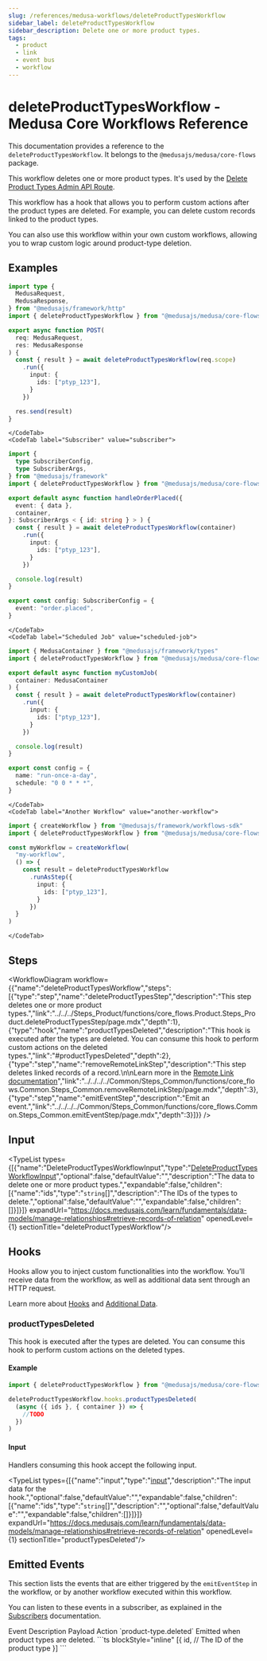 ```yaml
---
slug: /references/medusa-workflows/deleteProductTypesWorkflow
sidebar_label: deleteProductTypesWorkflow
sidebar_description: Delete one or more product types.
tags:
  - product
  - link
  - event bus
  - workflow
---
```



# deleteProductTypesWorkflow - Medusa Core Workflows Reference

This documentation provides a reference to the `deleteProductTypesWorkflow`. It belongs to the `@medusajs/medusa/core-flows` package.

This workflow deletes one or more product types. It's used by the
[Delete Product Types Admin API Route](https://docs.medusajs.com/api/admin#product-types\_deleteproducttypesid).

This workflow has a hook that allows you to perform custom actions after the product types are deleted. For example,
you can delete custom records linked to the product types.

You can also use this workflow within your own custom workflows, allowing you to wrap custom logic around product-type deletion.

<SourceCodeLink link="https://github.com/medusajs/medusa/blob/3e617155977e9bfd2f5318a9ab5eedea24664e0c/packages/core/core-flows/src/product/workflows/delete-product-types.ts#L48" />

## Examples

<CodeTabs group="workflow-exection">
    <CodeTab label="API Route" value="api-route">
    
```ts title="src/api/workflow/route.ts"
import type {
  MedusaRequest,
  MedusaResponse,
} from "@medusajs/framework/http"
import { deleteProductTypesWorkflow } from "@medusajs/medusa/core-flows"

export async function POST(
  req: MedusaRequest,
  res: MedusaResponse
) {
  const { result } = await deleteProductTypesWorkflow(req.scope)
    .run({
      input: {
        ids: ["ptyp_123"],
      }
    })

  res.send(result)
}
```

    </CodeTab>
    <CodeTab label="Subscriber" value="subscriber">
    
```ts title="src/subscribers/order-placed.ts"
import {
  type SubscriberConfig,
  type SubscriberArgs,
} from "@medusajs/framework"
import { deleteProductTypesWorkflow } from "@medusajs/medusa/core-flows"

export default async function handleOrderPlaced({
  event: { data },
  container,
}: SubscriberArgs < { id: string } > ) {
  const { result } = await deleteProductTypesWorkflow(container)
    .run({
      input: {
        ids: ["ptyp_123"],
      }
    })

  console.log(result)
}

export const config: SubscriberConfig = {
  event: "order.placed",
}
```

    </CodeTab>
    <CodeTab label="Scheduled Job" value="scheduled-job">
    
```ts title="src/jobs/message-daily.ts"
import { MedusaContainer } from "@medusajs/framework/types"
import { deleteProductTypesWorkflow } from "@medusajs/medusa/core-flows"

export default async function myCustomJob(
  container: MedusaContainer
) {
  const { result } = await deleteProductTypesWorkflow(container)
    .run({
      input: {
        ids: ["ptyp_123"],
      }
    })

  console.log(result)
}

export const config = {
  name: "run-once-a-day",
  schedule: "0 0 * * *",
}
```

    </CodeTab>
    <CodeTab label="Another Workflow" value="another-workflow">
    
```ts title="src/workflows/my-workflow.ts"
import { createWorkflow } from "@medusajs/framework/workflows-sdk"
import { deleteProductTypesWorkflow } from "@medusajs/medusa/core-flows"

const myWorkflow = createWorkflow(
  "my-workflow",
  () => {
    const result = deleteProductTypesWorkflow
      .runAsStep({
        input: {
          ids: ["ptyp_123"],
        }
      })
  }
)
```

    </CodeTab>
  </CodeTabs>

## Steps

<WorkflowDiagram workflow={{"name":"deleteProductTypesWorkflow","steps":[{"type":"step","name":"deleteProductTypesStep","description":"This step deletes one or more product types.","link":"../../../Steps_Product/functions/core_flows.Product.Steps_Product.deleteProductTypesStep/page.mdx","depth":1},{"type":"hook","name":"productTypesDeleted","description":"This hook is executed after the types are deleted. You can consume this hook to perform custom actions on the deleted types.","link":"#productTypesDeleted","depth":2},{"type":"step","name":"removeRemoteLinkStep","description":"This step deletes linked records of a record.\n\nLearn more in the [Remote Link documentation](https://docs.medusajs.com/learn/fundamentals/module-links/remote-link#cascade-delete-linked-records)","link":"../../../../Common/Steps_Common/functions/core_flows.Common.Steps_Common.removeRemoteLinkStep/page.mdx","depth":3},{"type":"step","name":"emitEventStep","description":"Emit an event.","link":"../../../../Common/Steps_Common/functions/core_flows.Common.Steps_Common.emitEventStep/page.mdx","depth":3}]}} />

## Input

<TypeList types={[{"name":"DeleteProductTypesWorkflowInput","type":"[DeleteProductTypesWorkflowInput](../../../../types/core_flows.DeleteProductTypesWorkflowInput/page.mdx)","optional":false,"defaultValue":"","description":"The data to delete one or more product types.","expandable":false,"children":[{"name":"ids","type":"`string`[]","description":"The IDs of the types to delete.","optional":false,"defaultValue":"","expandable":false,"children":[]}]}]} expandUrl="https://docs.medusajs.com/learn/fundamentals/data-models/manage-relationships#retrieve-records-of-relation" openedLevel={1} sectionTitle="deleteProductTypesWorkflow"/>

## Hooks

Hooks allow you to inject custom functionalities into the workflow. You'll receive data from the workflow, as well as additional data sent through an HTTP request.

Learn more about [Hooks](https://docs.medusajs.com/learn/fundamentals/workflows/workflow-hooks) and [Additional Data](https://docs.medusajs.com/learn/fundamentals/api-routes/additional-data).

### productTypesDeleted

This hook is executed after the types are deleted. You can consume this hook to perform custom actions on the deleted types.

#### Example

```ts
import { deleteProductTypesWorkflow } from "@medusajs/medusa/core-flows"

deleteProductTypesWorkflow.hooks.productTypesDeleted(
  (async ({ ids }, { container }) => {
    //TODO
  })
)
```

#### Input

Handlers consuming this hook accept the following input.

<TypeList types={[{"name":"input","type":"[input](../../../core_flows.Product.Workflows_Product/page.mdx#__type-17)","description":"The input data for the hook.","optional":false,"defaultValue":"","expandable":false,"children":[{"name":"ids","type":"`string`[]","description":"","optional":false,"defaultValue":"","expandable":false,"children":[]}]}]} expandUrl="https://docs.medusajs.com/learn/fundamentals/data-models/manage-relationships#retrieve-records-of-relation" openedLevel={1} sectionTitle="productTypesDeleted"/>

## Emitted Events

This section lists the events that are either triggered by the `emitEventStep` in the workflow, or by another workflow executed within this workflow.

You can listen to these events in a subscriber, as explained in the [Subscribers](https://docs.medusajs.com/learn/fundamentals/events-and-subscribers) documentation.

<Table>
  <Table.Header>
    <Table.Row>
      <Table.HeaderCell>
Event
</Table.HeaderCell>
      <Table.HeaderCell>
Description
</Table.HeaderCell>
      <Table.HeaderCell>
Payload
</Table.HeaderCell>
      <Table.HeaderCell>
Action
</Table.HeaderCell>
    </Table.Row>
  </Table.Header>
  <Table.Body>
    <Table.Row>
      <Table.Cell>
`product-type.deleted`
</Table.Cell>
      <Table.Cell>
Emitted when product types are deleted.
</Table.Cell>
      <Table.Cell>
```ts blockStyle="inline"
[{
  id, // The ID of the product type
}]
```
</Table.Cell>
      <Table.Cell>
<CopyGeneratedSnippetButton tooltipText="Copy subscriber for event" type="subscriber" options={{
        event: "product-type.deleted",
        payload: `\`\`\`ts
[{
  id, // The ID of the product type
}]
\`\`\``
        }}/>
</Table.Cell>
    </Table.Row>
  </Table.Body>
</Table>
